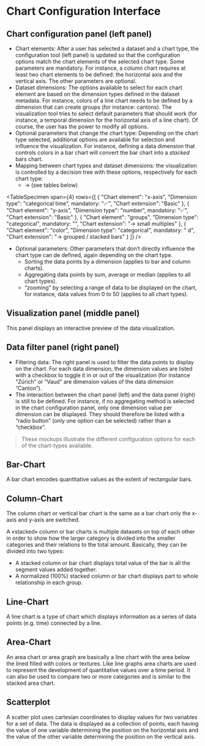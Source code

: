 # Chart Configuration Interface

<ImageSpecimen
  plain="true"
  span={5}
  src="./static/docs/design/chart-config/flow-general.png"
  description="[Chart configuration interface](./static/docs/design/chart-config/flow-general.png)"
/>

## Chart configuration panel (left panel)

- Chart elements: After a user has selected a dataset and a chart type, the configuration tool (left panel) is updated so that the configuration options match the chart elements of the selected chart type. Some parameters are mandatory. For instance, a column chart requires at least two chart elements to be defined: the horizontal axis and the vertical axis. The other parameters are optional.
- Dataset dimensions: The options available to select for each chart element are based on the dimension types defined in the dataset metadata. For instance, colors of a line chart needs to be defined by a dimension that can create groups (for instance: cantons). The visualization tool tries to select default parameters that should work (for instance, a temporal dimension for the horizontal axis of a line chart). Of course, the user has the power to modify all options.
- Optional parameters that change the chart type: Depending on the chart type selected, additional options are available for selection and influence the visualization. For instance, defining a data dimension that controls colors in a bar chart will convert the bar chart into a _stacked_ bars chart.
- Mapping between chart types and dataset dimensions: the visualization is controlled by a decision tree with these options, respectively for each chart type:
  - → (see tables below)

<TableSpecimen
  span={4}
  rows={[
    {
      "Chart element": "x-axis",
      "Dimension type": "categorical time",
      mandatory: "✅",
      "Chart extension": "Basic"
    },
    {
      "Chart element": "y-axis",
      "Dimension type": "number",
      mandatory: "✅",
      "Chart extension": "Basic"
    },
    {
      "Chart element": "groups",
      "Dimension type": "categorical",
      mandatory: "",
      "Chart extension": "→ small multiples"
    },
    {
      "Chart element": "color",
      "Dimension type": "categorical",
      mandatory: " d",
      "Chart extension": "→ grouped / stacked bars"
    }
  ]}
/>

- Optional parameters: Other parameters that don’t directly influence the chart type can de defined, again depending on the chart type.
  - Sorting the data points by a dimension (applies to bar and column charts).
  - Aggregating data points by sum, average or median (applies to all chart types).
  - “zooming” by selecting a range of data to be displayed on the chart, for instance, data values from 0 to 50 (applies to all chart types).

## Visualization panel (middle panel)

This panel displays an interactive preview of the data visualization.

## Data filter panel (right panel)

- Filtering data: The right panel is used to filter the data points to display on the chart. For each data dimension, the dimension values are listed with a checkbox to toggle it in or out of the visualization (for instance “Zürich” or “Vaud” are dimension values of the data dimension “Canton”).
- The interaction between the chart panel (left) and the data panel (right) is still to be defined. For instance, if no aggregating method is selected in the chart configuration panel, only one dimension value per dimension can be displayed. They should therefore be listed with a “radio button” (only one option can be selected) rather than a “checkbox”.

> These mockups illustrate the different configuration options for each of the chart-types available.

## Bar-Chart

A bar chart encodes quantitative values as the extent of rectangular bars.

<ImageSpecimen
  plain="true"
  span={3}
  src="./static/docs/design/chart-config/2.1.1_l_configuration_bar-chart.png"
  description="[Default Bar-Chart](./static/docs/design/chart-config/2.1.1_l_configuration_bar-chart.png)"
/>

<ImageSpecimen
  plain="true"
  span={3}
  src="./static/docs/design/chart-config/2.1.2_l_configuration_bar-chart_stacked.png"
  description="[Stacked Bar-Chart](./static/docs/design/chart-config/2.1.2_l_configuration_bar-chart_stacked.png)"
/>

## Column-Chart

The column chart or vertical bar chart is the same as a bar chart only the x-axis and y-axis are switched.

A «stacked» column or bar charts is multiple datasets on top of each other in order to show how the larger category is divided into the smaller categories and their relations to the total amount.
Basically, they can be divided into two types:

- A stacked column or bar chart displays total value of the bar is all the segment values added together.
- A normalized (100%) stacked column or bar chart displays part to whole relationship in each group.

<ImageSpecimen
  plain="true"
  span={3}
  src="./static/docs/design/chart-config/2.2.1_l_configuration_column-chart.png"
  description="[Default Column-Chart](./static/docs/design/chart-config/2.2.1_l_configuration_column-chart.png)"
/>

<ImageSpecimen
  plain="true"
  span={3}
  src="./static/docs/design/chart-config/2.2.2_l_configuration_column-chart_stacked.png"
  description="[Stacked Column-Chart](./static/docs/design/chart-config/2.2.2_l_configuration_column-chart_stacked.png)"
/>

<ImageSpecimen
  plain="true"
  src="./static/docs/design/chart-config/2.2.3_l_configuration_column-chart_stacked.png"
  span={3}
  description="[Normalized (Percentage) Column-Chart](./static/docs/design/chart-config/2.2.3_l_configuration_column-chart_stacked.png)"
/>

<ImageSpecimen
  plain="true"
  span={3}
  src="./static/docs/design/chart-config/2.2.4_l_configuration_column-chart_grouped.png"
  description="[Grouped Column-Chart](./static/docs/design/chart-config/2.2.4_l_configuration_column-chart_grouped.png)"
/>

## Line-Chart

A line chart is a type of chart which displays information as a series of data points (e.g. time) connected by a line.

<ImageSpecimen
  plain="true"
  span={3}
  src="./static/docs/design/chart-config/2.3.1_l_configuration_line-chart.png"
  description="[Default Line-Chart](./static/docs/design/chart-config/2.3.1_l_configuration_line-chart.png)"
/>

<ImageSpecimen
  plain="true"
  span={3}
  src="./static/docs/design/chart-config/2.3.2_l_configuration_line-chart_multi-line.png"
  description="[Multi-Line Chart](./static/docs/design/chart-config/2.3.2_l_configuration_line-chart_multi-line.png)"
/>

## Area-Chart

An area chart or area graph are basically a line chart with the area below the lined filled with colors or textures. Like line graphs area charts are used to represent the development of quantitative values over a time period. It can also be used to compare two or more categories and is similar to the stacked area chart.

<ImageSpecimen
  plain="true"
  span={3}
  src="./static/docs/design/chart-config/2.4.1_l_configuration_area.png"
  description="[Default Area-Chart](./static/docs/design/chart-config/2.4.1_l_configuration_area.png)"
/>

<ImageSpecimen
  plain="true"
  span={3}
  src="./static/docs/design/chart-config/2.4.2_l_configuration_area-chart_stacked.png"
  description="[Stacked Area-Chart](./static/docs/design/chart-config/2.4.2_l_configuration_area-chart_stacked.png)"
/>

## Scatterplot

A scatter plot uses cartesian coordinates to display values for two variables for a set of data. The data is displayed as a collection of points, each having the value of one variable determining the position on the horizontal axis and the value of the other variable determining the position on the vertical axis.

<ImageSpecimen
  plain="true"
  span={3}
  src="./static/docs/design/chart-config/2.5.1_l_configuration_scatterplot.png"
  description="[Default Scatterplot](./static/docs/design/chart-config/2.5.1_l_configuration_scatterplot.png)"
/>

<ImageSpecimen
  plain="true"
  span={3}
  src="./static/docs/design/chart-config/2.5.2_l_configuration_scatterplot_grouped.png"
  description="[Grouped Scatterplot](./static/docs/design/chart-config/2.5.2_l_configuration_scatterplot_grouped.png)"
/>
